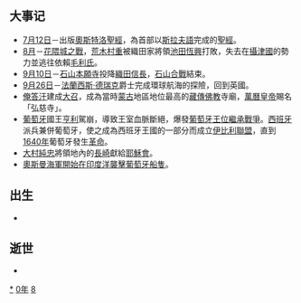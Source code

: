 {{YearTOC|1580|明'''[[万历|万历]]八年'''；越南莫朝'''[[延成|延成]]三年'''，后黎朝'''[[光興_(越南)|光興]]三年'''；日本'''[[天正_(日本)|天正]]八年'''}}

== 大事记 ==
*[[7月12日|7月12日]]－出版[[奧斯特洛聖經|奧斯特洛聖經]]，為首部以[[斯拉夫语族|斯拉夫語]]完成的[[聖經|聖經]]。
*[[8月|8月]]－[[花隈城之戰|花隈城之戰]]，[[荒木村重|荒木村重]]被織田家將領[[池田恆興|池田恆興]]打敗，失去在[[攝津國|攝津國]]的勢力並逃往依賴[[毛利氏|毛利氏]]。
*[[9月10日|9月10日]]－[[石山本願寺|石山本願寺]]投降[[織田信長|織田信長]]，[[石山合戰|石山合戰]]結束。
*[[9月26日|9月26日]]－[[法蘭西斯·德瑞克|法蘭西斯·德瑞克]]爵士完成環球航海的探險，回到英國。
*[[俺答汗|俺答汗]]建成[[大召|大召]]，成為當時[[蒙古|蒙古]]地區地位最高的[[藏傳佛教|藏傳佛教]]寺廟，[[萬曆皇帝|萬曆皇帝]]賜名「弘慈寺」。
*[[葡萄牙|葡萄牙]]國王[[恩里克一世_(葡萄牙)|亨利]]駕崩，導致王室血脈斷絕，爆發[[葡萄牙王位繼承戰爭|葡萄牙王位繼承戰爭]]。[[西班牙|西班牙]]派兵兼併葡萄牙，使之成為西班牙王國的一部分而成立[[伊比利聯盟|伊比利聯盟]]，直到[[1640年|1640年]]葡萄牙發生[[葡萄牙王政復辟戰爭|革命]]。
*[[大村純忠|大村純忠]]將領地內的[[長崎|長崎]]獻給[[耶穌會|耶穌會]]。
*[[鄂圖曼－葡萄牙戰爭_(1580年－1589年)|奧斯曼海軍開始在印度洋襲擊葡萄牙船隻]]。

== 出生 ==
*

== 逝世 ==
{{Wikisource_year_mention}}
*

[[Category:1580年|*]]
[[Category:1580年代|0年]]
[[Category:16世纪各年|8]]